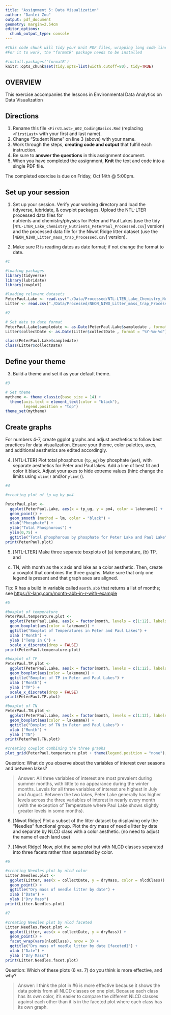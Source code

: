 ```yaml
---
title: "Assignment 5: Data Visualization"
author: "Danlei Zou"
output: pdf_document
geometry: margin=2.54cm
editor_options: 
  chunk_output_type: console
---
```


```r
#This code chunk will tidy your knit PDF files, wrapping long code lines
#For it to work, the "formatR" package needs to be installed

#install.packages('formatR')
knitr::opts_chunk$set(tidy.opts=list(width.cutoff=80), tidy=TRUE)
```

## OVERVIEW

This exercise accompanies the lessons in Environmental Data Analytics on Data Visualization 

## Directions
1. Rename this file `<FirstLast>_A02_CodingBasics.Rmd` (replacing `<FirstLast>` with your first and last name).
2. Change "Student Name" on line 3 (above) with your name.
3. Work through the steps, **creating code and output** that fulfill each instruction.
4. Be sure to **answer the questions** in this assignment document.
5. When you have completed the assignment, **Knit** the text and code into a single PDF file.

The completed exercise is due on Friday, Oct 14th @ 5:00pm.



## Set up your session 
1. Set up your session. Verify your working directory and load the tidyverse, 
lubridate, & cowplot packages. Upload the NTL-LTER processed data files for  
nutrients and chemistry/physics for Peter and Paul Lakes (use the tidy 
[`NTL-LTER_Lake_Chemistry_Nutrients_PeterPaul_Processed.csv`] version) and 
the processed data file for the Niwot Ridge litter dataset (use the
[`NEON_NIWO_Litter_mass_trap_Processed.csv`] version). 

2. Make sure R is reading dates as date format; if not change the format to date.

```r
#1 

#loading packages
library(tidyverse)
library(lubridate)
library(cowplot)

#loading relevant datasets
PeterPaul.Lake <- read.csv("./Data/Processed/NTL-LTER_Lake_Chemistry_Nutrients_PeterPaul_Processed.csv", stringsAsFactors = TRUE)
Litter <- read.csv("./Data/Processed/NEON_NIWO_Litter_mass_trap_Processed.csv", stringsAsFactors = TRUE)

#2 

# Set date to date format
PeterPaul.Lake$sampledate <- as.Date(PeterPaul.Lake$sampledate , format = "%Y-%m-%d")
Litter$collectDate <- as.Date(Litter$collectDate , format = "%Y-%m-%d")

class(PeterPaul.Lake$sampledate)
class(Litter$collectDate)

```
## Define your theme
3. Build a theme and set it as your default theme.

```r
#3

# Set theme
mytheme <- theme_classic(base_size = 14) +
  theme(axis.text = element_text(color = "black"), 
        legend.position = "top")
theme_set(mytheme)

```

## Create graphs
For numbers 4-7, create ggplot graphs and adjust aesthetics to follow best 
practices for data visualization. Ensure your theme, color palettes, axes, 
and additional aesthetics are edited accordingly.

4. [NTL-LTER] Plot total phosphorus (`tp_ug`) by phosphate (`po4`), with 
separate aesthetics for Peter and Paul lakes. Add a line of best fit and 
color it black. Adjust your axes to hide extreme values (hint: change the 
limits using `xlim()` and/or `ylim()`).

```r
#4

#creating plot of tp_ug by po4

PeterPaul.plot <-
  ggplot(PeterPaul.Lake, aes(x = tp_ug, y = po4, color = lakename)) +
  geom_point() +
  geom_smooth (method = lm, color = "black") +
  xlab("Phosphate") +
  ylab("Total Phosphorous") +
  ylim(0,75) +
  ggtitle("Total phosphorous by phosphate for Peter Lake and Paul Lake")
print(PeterPaul.plot)
```


5. [NTL-LTER] Make three separate boxplots of (a) temperature, (b) TP, and 
(c) TN, with month as the x axis and lake as a color aesthetic. Then, create 
a cowplot that combines the three graphs. Make sure that only one legend is 
present and that graph axes are aligned. 

Tip: R has a build in variable called `month.abb` that returns a list of months;
see <https://r-lang.com/month-abb-in-r-with-example>

```r
#5

#boxplot of temperature
PeterPaul.temperature.plot <-
  ggplot(PeterPaul.Lake, aes(x = factor(month, levels = c(1:12), labels = month.abb), y = temperature_C)) +
  geom_boxplot(aes(color = lakename)) +
  ggtitle("Boxplot of Temperatures in Peter and Paul Lakes") +
  xlab ("Month") +
  ylab ("Temp in C") +
  scale_x_discrete(drop = FALSE)
print(PeterPaul.temperature.plot)

#boxplot of TP
PeterPaul.TP.plot <-
  ggplot(PeterPaul.Lake, aes(x = factor(month, levels = c(1:12), labels = month.abb), y = tp_ug)) +
  geom_boxplot(aes(color = lakename)) +
  ggtitle("Boxplot of TP in Peter and Paul Lakes") +
  xlab ("Month") +
  ylab ("TP") +
  scale_x_discrete(drop = FALSE)
print(PeterPaul.TP.plot)

#boxplot of TN
PeterPaul.TN.plot <-
  ggplot(PeterPaul.Lake, aes(x = factor(month, levels = c(1:12), labels = month.abb), y = tn_ug)) +
  geom_boxplot(aes(color = lakename)) +
  ggtitle("Boxplot of TN in Peter and Paul Lakes") +
  xlab ("Month") +
  ylab ("TN")
print(PeterPaul.TN.plot)

#creating cowplot combining the three graphs
plot_grid(PeterPaul.temperature.plot + theme(legend.position = "none"), PeterPaul.TN.plot + theme(legend.position = "none"), PeterPaul.TP.plot + theme(legend.position = "bottom"), nrow = 3, align = 'hv', rel_heights = c(1,1,1.5), rel_widths = 1)

```

Question: What do you observe about the variables of interest over seasons 
and between lakes? 

> Answer: All three variables of interest are most prevalent during summer months, with little to no appearance during the winter months. Levels for all three variables of interest are highest in July and August. Between the two lakes, Peter Lake generally has higher levels across the three variables of interest in nearly every month (with the exception of Temperature where Paul Lake shows slightly greater levels in some months).

6. [Niwot Ridge] Plot a subset of the litter dataset by displaying only the 
"Needles" functional group. Plot the dry mass of needle litter by date and 
separate by NLCD class with a color aesthetic. (no need to adjust the name 
of each land use)

7. [Niwot Ridge] Now, plot the same plot but with NLCD classes separated into 
three facets rather than separated by color. 

```r
#6

#creating Needles plot by nlcd color
Litter.Needles.plot <-
  ggplot(Litter, aes(x = collectDate, y = dryMass, color = nlcdClass)) +
  geom_point() +
  ggtitle("Dry mass of needle litter by date") +
  xlab ("Date") +
  ylab ("Dry Mass")
print(Litter.Needles.plot)

#7

#creating Needles plot by nlcd faceted
Litter.Needles.facet.plot <-
  ggplot(Litter, aes(x = collectDate, y = dryMass)) +
  geom_point() +
  facet_wrap(vars(nlcdClass), nrow = 3) +
  ggtitle("Dry mass of needle litter by date [faceted]") +
  xlab ("Date") +
  ylab ("Dry Mass")
print(Litter.Needles.facet.plot)


```
Question: Which of these plots (6 vs. 7) do you think is more effective, and why? 

> Answer: I think the plot in #6 is more effective because it shows the data points from all NLCD classes on one plot. Because each class has its own color, it's easier to compare the different NLCD classes against each other than it is in the faceted plot where each class has its own graph. 